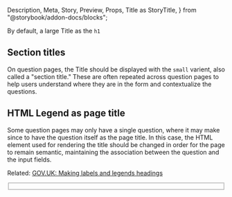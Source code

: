   Description,
  Meta,
  Story,
  Preview,
  Props,
  Title as StoryTitle,
} from "@storybook/addon-docs/blocks";

<Meta title="Components/Title" component={Title} />

<StoryTitle />
<Description of={Title} />

By default, a large Title as the `h1`

<Preview>
  <Story name="Default">
    <Title>Verify your employment history</Title>
  </Story>
</Preview>

## Section titles

On question pages, the Title should be displayed with the `small` varient, also called
a "section title." These are often repeated across question pages to help users understand
where they are in the form and contextualize the questions.

<Preview>
  <Story name="Small">
    <Title small>Tell us about yourself</Title>
  </Story>
</Preview>

## HTML Legend as page title

Some question pages may only have a single question, where it may make since to have
the question itself as the page title. In this case, the HTML element used for
rendering the title should be changed in order for the page to remain semantic,
maintaining the association between the question and the input fields.

Related: [GOV.UK: Making labels and legends headings](https://design-system.service.gov.uk/get-started/labels-legends-headings/)

<Preview>
  <Story name="Legend">
    <Fieldset>
      <Title component="legend">Where do you receive mail?</Title>
    </Fieldset>
  </Story>
</Preview>

<Props of={Title} />
